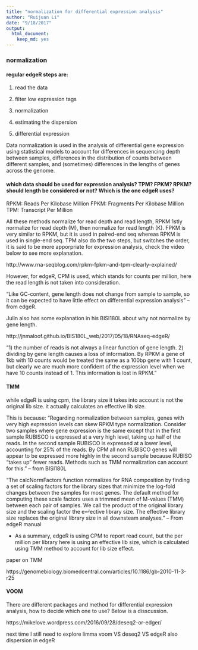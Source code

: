 ```yaml
---
title: "normalization for differential expression analysis"
author: "Ruijuan Li"
date: "9/18/2017"
output: 
  html_document: 
    keep_md: yes
---
```


### normalization 

#### regular edgeR steps are: 

1) read the data 

2) filter low expression tags

3) normalization

4) estimating the dispersion

5) differential expression 

Data normalization is used in the analysis of differential gene expression using statistical models to account for differences in sequencing depth between samples, differences in the distribution of counts between different samples, and (sometimes) differences in the lengths of genes across the genome. 

#### which data should be used for expression analysis? TPM? FPKM? RPKM? should length be considered or not? Which is the one edgeR uses? 

RPKM: Reads Per Kilobase Million
FPKM: Fragments Per Kilobase Million
TPM: Transcript Per Million

All these methods normalize for read depth and read length, RPKM 1stly normalize for read depth (M), then normalize for read length (K). FPKM is very similar to RPKM, but it is used in paired-end seq whereas RPKM is used in single-end seq. TPM also do the two steps, but switches the order, it is said to be more apporpriate for expression analysis, check the video below to see more explanation. 

http://www.rna-seqblog.com/rpkm-fpkm-and-tpm-clearly-explained/

However, for edgeR, CPM is used, which stands for counts per million, here the read length is not taken into consideration. 

"Like GC-content, gene length does not change from sample to sample, so it can be expected to have little effect on differential expression analysis" -- from edgeR. 

Julin also has some explanation in his BISI180L about why not normalize by gene length. 

http://jnmaloof.github.io/BIS180L_web/2017/05/18/RNAseq-edgeR/

"1) the number of reads is not always a linear function of gene length. 2) dividing by gene length causes a loss of information. By RPKM a gene of 1kb with 10 counts would be treated the same as a 100bp gene with 1 count, but clearly we are much more confident of the expression level when we have 10 counts instead of 1. This information is lost in RPKM." 

#### TMM
while edgeR is using cpm, the library size it takes into account is not the original lib size. it actually calculates an effective lib size. 

This is because: 
"Regarding normalization between samples, genes with very high expression levels can skew RPKM type normalization. Consider two samples where gene expression is the same except that in the first sample RUBISCO is expressed at a very high level, taking up half of the reads. In the second sample RUBISCO is expressed at a lower level, accounting for 25% of the reads. By CPM all non RUBISCO genes will appear to be expressed more highly in the second sample because RUBISO “takes up” fewer reads. Methods such as TMM normalization can account for this." -- from BISI180L

"The calcNormFactors function normalizes for RNA composition by finding a set of scaling factors for the library sizes that minimize the log-fold changes between the samples for most genes. The default method for computing these scale factors uses a trimmed mean of M-values (TMM) between each pair of samples. We call the product of the original library size and the scaling factor the e↵ective library size. The effective library size replaces the original library size in all downsteam analyses." -- From edgeR manual 

* As a summary, edgeR is using CPM to report read count, but the per million per library here is using an effective lib size, which is calculated using TMM method to account for lib size effect. 

paper on TMM 

https://genomebiology.biomedcentral.com/articles/10.1186/gb-2010-11-3-r25

#### VOOM 
There are different packages and method for differential expression analysis, how to decide which one to use? Below is a disscussion. 

https://mikelove.wordpress.com/2016/09/28/deseq2-or-edger/ 

next time I still need to explore limma voom VS deseq2 VS edgeR 
also dispersion in edgeR 


